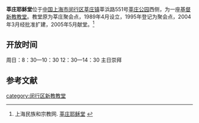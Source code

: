 '''莘庄耶稣堂'''位于[[中国|中国]][[上海市|上海市]][[闵行区|闵行区]][[莘庄镇|莘庄镇]]莘浜路551号[[莘庄公园|莘庄公园]]西侧，为一座[[基督新教|基督新教]][[教堂|教堂]]。教堂原为莘庄聚会点，1989年4月设立，1995年登记为聚会点，2004年3月经批准扩建，2005年5月献堂。<ref>上海民族和宗教网. [http://www.shmzw.gov.cn/gb/mzw/shzj/zjcs/userobject8ai1331.html 莘庄耶稣堂] {{Wayback|url=http://www.shmzw.gov.cn/gb/mzw/shzj/zjcs/userobject8ai1331.html |date=20140405140855 }}</ref>

==开放时间==
周日：8：30—10：30 12：30—14：30  主日崇拜

==参考文献==
{{reflist}}

[[category:闵行区新教教堂|category:闵行区新教教堂]]